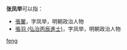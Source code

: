 '''张凤举'''可以指：
* [[張翬|張翬]]，字凤举，明朝政治人物
* [[張羽_(弘治丙辰進士)|張羽 (弘治丙辰進士)]]，字凤举，明朝政治人物

{{disambig}}

[[Category:三字张姓人名消歧义|feng]]